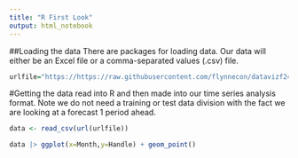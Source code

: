 ---
title: "R First Look"
output: html_notebook
---

##Loading the data
There are packages for loading data. Our data will either be an Excel file or a comma-separated values (.csv) file.

```{r}
urlfile="https://https://raw.githubusercontent.com/flynnecon/datavizf24/refs/heads/main/online_monthly_R.csv"
```
#Getting the data read into R and then made into our time series analysis format. Note we do not need a training or test data division with the fact we are looking at a forecast 1 period ahead.
```{r  data work}
data <- read_csv(url(urlfile))
```
```{r scatter}
data |> ggplot(x=Month,y=Handle) + geom_point()
```






